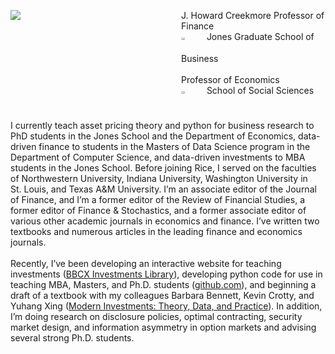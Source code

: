 :::: {.columns}

::: {.column width="40%"} 

![](photo_cropped_captioned.jpg)

:::
::: {.column width="10%"}
:::
::: {.column width="50%"} 
J. Howard Creekmore Professor of Finance <br>![](RiceUniversity.png){width=16%} Jones Graduate School of Business
<br><br>Professor of Economics <br>![](RiceUniversity.png){width=16%} School of Social Sciences 
<br>


:::
::::

<br>
I currently teach asset pricing theory and python for business research to PhD students in the Jones School and the Department of Economics, data-driven finance to students in the Masters of Data Science program in the Department of Computer Science, and data-driven investments to MBA students in the Jones School.  Before joining Rice, I served on the faculties of Northwestern University, Indiana University, Washington University in St. Louis, and Texas A&M University.  I'm an associate editor of the Journal of Finance, and I'm a former editor of the Review of Financial Studies, a former editor of Finance & Stochastics, and a former associate editor of various other academic journals in economics and finance.  I've written two textbooks and numerous articles in the leading finance and economics journals.  
<br>
Recently, I've been developing an interactive website for teaching investments ([BBCX Investments Library](http://bbcx-investments.com)), developing python code for use in teaching MBA, Masters, and Ph.D. students ([github.com](http://github.com/kerryback)), and beginning a draft of a textbook with my colleagues Barbara Bennett, Kevin Crotty, and Yuhang Xing ([Modern Investments: Theory, Data, and Practice](http://mi.bbcx-investments.com)).  In addition, I'm doing research on disclosure policies, optimal contracting, security market design, and information asymmetry in option markets and advising several strong Ph.D. students.